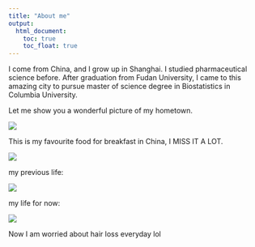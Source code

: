 ```yaml
---
title: "About me"
output: 
  html_document:
    toc: true
    toc_float: true
---
```


I come from China, and I grow up in Shanghai. I studied pharmaceutical science before. After graduation from Fudan University, I came to this amazing city to pursue master of science degree in Biostatistics in Columbia University.

Let me show you a wonderful picture of my hometown.

![](images/hometown.jpg)

This is my favourite food for breakfast in China, I MISS IT A LOT.

![](images/breakfast.jpg)

my previous life:

![](images/lab.jpg)

my life for now:

![](images/coding.jpg)

Now I am worried about hair loss everyday lol